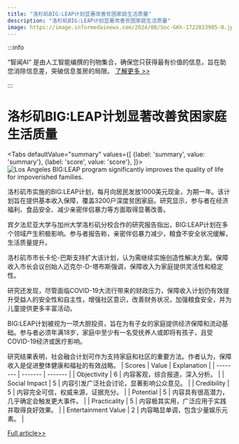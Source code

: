 ```yaml
---
title: "洛杉矶BIG:LEAP计划显著改善贫困家庭生活质量"
description: "洛杉矶BIG:LEAP计划显著改善贫困家庭生活质量"
image: https://image.informedainews.com/2024/08/Soc-GKh-1722823985-0.jpg
---
```



:::info

“智闻AI“ 是由人工智能编撰的刊物集合，确保您只获得最有价值的信息，旨在助您消除信息差，突破信息茧房的局限。  [了解更多 >>](/)

:::

# 洛杉矶BIG:LEAP计划显著改善贫困家庭生活质量


<Tabs
	defaultValue="summary"
	values={[
	{label: 'summary', value: 'summary'},
	{label: 'score', value: 'score'},
]}>
<TabItem value="summary">
<img
  src="https://image.informedainews.com/2024/08/Soc-GKh-1722823985-0.jpg"
  alt="Los Angeles BIG:LEAP program significantly improves the quality of life for impoverished families."
/>



洛杉矶市实施的BIG:LEAP计划，每月向居民发放1000美元现金，为期一年。该计划旨在提供基本收入保障，覆盖3200户深度贫困家庭。研究显示，参与者在经济福利、食品安全、减少亲密伴侣暴力等方面取得显著改善。

宾夕法尼亚大学与加州大学洛杉矶分校合作的研究报告指出，BIG:LEAP计划在多个领域产生积极影响。参与者报告称，亲密伴侣暴力减少，粮食不安全状况缓解，生活质量提升。

洛杉矶市市长卡伦-巴斯支持扩大该计划，认为需继续实施创造性解决方案。保障收入市长会议创始人迈克尔-D-塔布斯强调，保障收入为家庭提供灵活性和稳定性。

研究还发现，尽管面临COVID-19大流行带来的财政压力，保障收入计划仍有效提升受益人的安全性和自主性，增强社区意识，改善财务状况，加强粮食安全，并为儿童提供更多丰富活动。

BIG:LEAP计划被视为一项大胆投资，旨在为有子女的家庭提供经济保障和流动基础。参与者必须年满18岁，家庭中至少有一名受抚养人或即将有孩子，且受COVID-19经济或医疗影响。

研究结果表明，社会融合计划可作为支持家庭和社区的重要方法。作者认为，保障收入是促进整体健康和福祉的有效战略。
</TabItem>
<TabItem value="score">
	| Scores     | Value   | Explanation |
	| -------- | ------- | ------- |
	| Objectivity  | 6    | 内容客观，综合报道，深入分析。    |
	| Social Impact | 5     | 内容引发广泛社会讨论，显著影响公众意见。    |
	| Credibility    | 5    | 内容完全可信，权威来源，证据充分。    |
	| Potential    | 5    | 内容具有很高潜力，几乎确定会触发更大事件。    |
	| Practicality    | 5    | 内容极其实用，广泛应用于实践并取得良好效果。    |
	| Entertainment Value    | 2    | 内容略显单调，包含少量娱乐元素。    |
</TabItem>
</Tabs>

[Full article>>](https://www.cnbeta.com.tw/articles/science/1440909.htm)
